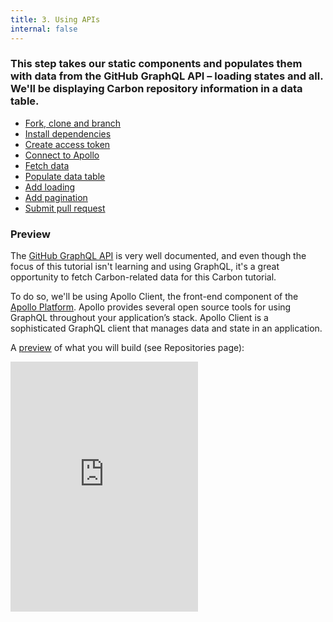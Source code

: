 ```yaml
---
title: 3. Using APIs
internal: false
---
```


### This step takes our static components and populates them with data from the GitHub GraphQL API – loading states and all. We'll be displaying Carbon repository information in a data table.

<AnchorLinks>

- [Fork, clone and branch](#fork-clone-and-branch)
- [Install dependencies](#install-dependencies)
- [Create access token](#create-access-token)
- [Connect to Apollo](#create-access-token)
- [Fetch data](#fetch-data)
- [Populate data table](#populate-data-table)
- [Add loading](#add-loading)
- [Add pagination](#add-pagination)
- [Submit pull request](#submit-pull-request)

</AnchorLinks>

### Preview

The [GitHub GraphQL API](https://developer.github.com/v4/) is very well documented, and even though the focus of this tutorial isn't learning and using GraphQL, it's a great opportunity to fetch Carbon-related data for this Carbon tutorial.

To do so, we'll be using Apollo Client, the front-end component of the [Apollo Platform](https://www.apollographql.com/docs/intro/platform). Apollo provides several open source tools for using GraphQL throughout your application’s stack. Apollo Client is a sophisticated GraphQL client that manages data and state in an application.

A [preview](https://react-step-4--carbon-tutorial.netlify.com) of what you will build (see Repositories page):

<Row>
  <Column offsetLg="4">
    <iframe
      height="400"
      title="Carbon Tutorial Step 3"
      src="https://react-step-4--carbon-tutorial.netlify.com"
      frameborder="no"
      allowtransparency="true"
      allowfullscreen="true"
      class="bx--iframe bx--iframe--border"
    />
  </Column>
</Row>

## Fork, clone and branch

This tutorial has an accompanying GitHub repository called [carbon-tutorial](https://github.com/carbon-design-system/carbon-tutorial) that we'll use as a starting point for each step. If you haven't forked and cloned that repository yet, and haven't added the upstream remote, go ahead and do so by following the [step 1 instructions](/tutorial/react-step-1#fork-clone--branch).

### Branch

With your repository all set up, let's check out the branch for this tutorial step's starting point.

```bash
$ git fetch upstream
$ git checkout -b react-step-3 upstream/react-step-3
```

### Build and start app

Install the app's dependencies:

```bash
$ yarn
```

Then, start the app:

```bash
$ yarn start
```

You should see something similar to where the [previous step](/tutorial/react-step-2) left off. Stop your app with `CTRL-C` and let's get everything installed.

## Install dependencies

We'll need to install three new dependencies to incorporate Apollo into our application.

- `apollo-boost` - package containing everything you need to set up Apollo Client
- `graphql` - parses your GraphQL queries
- `react-apollo` - Apollo integration for React

Install them with the command:

```bash
$ yarn add apollo-boost graphql react-apollo
```

## Create access token

You'll need a personal access token from your GitHub account in order to make requests to the GitHub API. Check out [this guide](https://help.github.com/en/articles/creating-a-personal-access-token-for-the-command-line) to see how to get one.

When you get to the scope/permissions step, you can leave them all unchecked. We don't need any special permissions, we just need access to the public API.

Once you have your token, we need to put it in a place where create-react-app can use it. When your application is being built and developed, create-react-app will parse environmental variables in any file that starts with `.env` and make them available under `process.env.MY_VARIABLE`.

One caveat is that we need to start our variables with `REACT_APP_`. You can read more about environmental variables in [create-react-app's guide](https://facebook.github.io/create-react-app/docs/adding-custom-environment-variables).

Since we don't want to commit this file to Git, we can put it in `.env.local` which is in our `.gitignore` list. Your file should just have a single line like this one, where the `x`s are replaced with your unique token.

##### .env.local

```bash
REACT_APP_GITHUB_PERSONAL_ACCESS_TOKEN=xxxxxx
```

Go ahead and start your app with `yarn start`, or, if your app is running, you'll need to restart it to get access to this token.

## Connect to Apollo

The `react-apollo` library gives us a component that we need to put at the base of our application. Typically the best place for things that need to wrap the entire application is at the root of the application. For us, that's at `src/index.js`.

Add these two imports to `src/index.js`:

##### src/index.js

```javascript
import ApolloClient from 'apollo-boost';
import { ApolloProvider } from 'react-apollo';
```

Next, make your client by providing a URI for the GitHub GraphQL API as well as an authorization header using the environmental variable you just added to `.env.local`.

##### src/index.js

```javascript
const client = new ApolloClient({
  uri: 'https://api.github.com/graphql',
  headers: {
    authorization: `Bearer ${
      process.env.REACT_APP_GITHUB_PERSONAL_ACCESS_TOKEN
    }`,
  },
});
```

Now we can wrap our application with `ApolloProvider`. At the same time, we'll pass in the client we just made as a prop to the `ApolloProvider` component. Replace:

##### src/index.js

```html
<Router>
  <App />
</Router>
```

With:

##### src/index.js

<!-- prettier-ignore-start -->
```html
<ApolloProvider client={client}>
  <Router>
    <App />
  </Router>
</ApolloProvider>
```
<!-- prettier-ignore-end -->

## Fetch data

### Imports

Add the following imports at the top of `RepoPage.js`:

##### src/content/RepoPage/RepoPage.js

```javascript
import { gql } from 'apollo-boost';
import { Query } from 'react-apollo';
```

### Query

Next we'll assemble our GraphQL query to fetch only the data we need from the GraphQL API. We'll do this using the `gql` helper we just imported. The `gql` helper lets you write GraphQL queries using interpolated strings (backticks) in JavaScript. In addition, we'll be using the `Query` component from `react-apollo` which gives us some great information about our query's loading state in addition to the data.

You can use GitHub's [explorer](https://developer.github.com/v4/explorer/) tool to write and test your own queries. Try copying the query below and experiment with changing the properties. You can also click the "Docs" button in the top right of the explorer to view all of the available data and query parameters.

If you'd like some more information regarding writing queries and using the Query component, we recommend [Apollo's documentation](https://www.apollographql.com/docs/tutorial/queries) on this topic.

Add this after your imports:

##### src/content/RepoPage/RepoPage.js

```graphql
const REPO_QUERY = gql`
  query REPO_QUERY {
    # Let's use carbon as our organization
    organization(login: "carbon-design-system") {
      # We'll grab all the repositories in one go. To load more resources
      # continuously, see the advanced topics.
      repositories(first: 75, orderBy: { field: UPDATED_AT, direction: DESC }) {
        totalCount
        nodes {
          url
          homepageUrl
          issues(filterBy: { states: OPEN }) {
            totalCount
          }
          stargazers {
            totalCount
          }
          releases(first: 1) {
            totalCount
            nodes {
              name
            }
          }
          name
          updatedAt
          createdAt
          description
          id
        }
      }
    }
  }
`;
```

### Helpers

Below that, we should have our table headers set in a previous step that are good to go. Let's also keep our example rows below that.

Our last column in the data table will be a comma-separated list of repository and home page links, so let's create a component called `LinkList`.

Import `Link` at the top of `RepoPage.js`.

##### src/content/RepoPage/RepoPage.js

```javascript
import { Link } from 'carbon-components-react';
```

Then use `Link` in this component that has two props (`url` and `homepageUrl`) and returns an unordered list. If the repository does not have a home page URL, only render the repository link.

##### src/content/RepoPage/RepoPage.js

```javascript
const LinkList = ({ url, homepageUrl }) => (
  <ul style={{ display: 'flex' }}>
    <li>
      <Link href={url}>GitHub</Link>
    </li>
    {homepageUrl && (
      <li>
        <span>&nbsp;|&nbsp;</span>
        <Link href={homepageUrl}>Homepage</Link>
      </li>
    )}
  </ul>
);
```

As a final helper, let's create a function that transforms row data to our expected header keys. Notice how we're using our new `LinkList` component to generate the value of the `links` key in each row.

##### src/content/RepoPage/RepoPage.js

```javascript
const getRowItems = rows =>
  rows.map(row => ({
    ...row,
    key: row.id,
    stars: row.stargazers.totalCount,
    issueCount: row.issues.totalCount,
    createdAt: new Date(row.createdAt).toLocaleDateString(),
    updatedAt: new Date(row.updatedAt).toLocaleDateString(),
    links: <LinkList url={row.url} homepageUrl={row.homepageUrl} />,
  }));
```

### Query component

At this point, let's use the `Query` component that we've imported to run the query and `console.log()` the results. Wrap the `RepoTable` with the `Query` component that passes in the `REPO_QUERY` through the `query` prop.

##### src/content/RepoPage/RepoPage.js

```javascript
<Query query={REPO_QUERY}>
  {({ loading, error, data: { organization } }) => {
    // Wait for the request to complete
    if (loading) return 'Loading...';

    // Something went wrong with the data fetching
    if (error) return `Error! ${error.message}`;

    // If we're here, we've got our data!
    console.log(organization);

    return (
      <>
        <RepoTable headers={headers} rows={rows} />
      </>
    );
  }}
</Query>
```

The page will look the same as we're still rendering our static example rows, but if you view your browser's console (e.g. [Chrome DevTools](https://developers.google.com/web/tools/chrome-devtools/)), you should see the response from GitHub!

## Populate data table

Now that we have that data, let's populate the data table. Replace `console.log(organization);` with the following that destructures the `organization` object. Once we have the respositories, we can call our `getRowItems()` helper to build the data table rows.

##### src/content/RepoPage/RepoPage.js

```javascript
// If we're here, we've got our data!
const { repositories } = organization;
const rows = getRowItems(repositories.nodes);
```

Then, towards the top of `RepoPage.js` delete the `rows` array because we no longer need the example rows.

### Data table data

The data table component and its pieces use a common React pattern called [render props](https://reactjs.org/docs/render-props.html). This a really powerful way for libraries to give developers control of rendering and manipulating their data.

Revisiting `RepoTable.js`, we are already passing in our row objects along with headers for each column. The `render` prop is being used to tell the data table how to render the headers and rows. That prop takes a function that receives the processed headers and rows as arguments as well as some helper functions for rendering the table.

One common hurdle with the data table is how to access data that might be not correspond with a table column but is needed to compute the value of a cell that does. The data table component processes and controls only the row properties which corresponds to headers (columns). Because of this, the `rows` object you get access to in the render prop function is _different_ than the one you passed in to the `rows` prop.

We need to modify one apsect of the data table because if you expand a row, it says `Row description`. We want to update that with the repository description coming from the GitHub API. This is an example of where we need a simple look-up function to find the data we care about - data that does not directly correspond to a column.

To do so, in `RepoTable.js`, add this look-up function as the first lines inside the `RepoTable`. This should go immediately before the component's `return()`.

##### src/content/RepoPage/RepoTable.js

```javascript
const getRowDescription = rowId => {
  const row = rows.find(({ id }) => id === rowId);
  return row ? row.description : '';
};
```

Finally, in `RepoTable.js`, replace `<p>Row description</p>` with:

##### src/content/RepoPage/RepoTable.js

```html
<p>{getRowDescription(row.id)}</p>
```

## Add loading

At this point, the first time that you visit the Repositories page, we're querying the GitHub API and rendering the response through the `DataTable` component. We could stop here, but there's more to be done! Let's replace the `Loading...` string with the [DataTableSkeleton component](http://react.carbondesignsystem.com/?selectedKind=DataTableSkeleton).

To do so, back to `RepoPage.js`, add the `DataTableSkeleton` import by modifying the existing `carbon-components-react` import.

##### src/content/RepoPage/RepoPage.js

```javascript
import { Link, DataTableSkeleton } from 'carbon-components-react';
```

Then replace the `if (loading) return 'Loading...';` with:

##### src/content/RepoPage/RepoPage.js

```javascript
if (loading)
  return (
    <DataTableSkeleton
      columnCount={headers.length + 1}
      rowCount={10}
      headers={headers}
    />
  );
```

We need to tell the loading skeleton how many rows to render, so let's use 10 skeleton rows to prepare for the next enhancement...

## Add pagination

Pagination! Instead of rendering every repository, let's add pagination to the data table to only render 10 at a time. Depending on your specific requirements, you may need to fetch new data each time that you interact with the pagination component, but for simplicity, we're going to make one request to fetch all data, and then paginate the in-memory row data.

We'll be using [React Hooks](https://reactjs.org/docs/hooks-intro.html) to manage our state. Hooks are a relatively new React API that allows us to author a React component's stateful logic in a function component rather than a class component. Using hooks means we don't need to worry about complex lifecycle methods.

Import React's [useState](https://reactjs.org/docs/hooks-state.html) by modifying the `React` import.

##### src/content/RepoPage/RepoPage.js

```javascript
import React, { useState } from 'react';
```

Then initialize the new state variables that we'll use for pagination as the first lines inside the `RepoPage` component, above the `return()`.

##### src/content/RepoPage/RepoPage.js

```javascript
const [totalItems, setTotalItems] = useState(0);
const [firstRowIndex, setFirstRowIndex] = useState(0);
const [currentPageSize, setCurrentPageSize] = useState(10);
```

This initializes the total number of rows and the index of the first row to `0`, and the page size to `10` as we also specified in our loading skeleton.

Next we need to use the function that updates the `totalItems` state, `setTotalItems()`, after we destructure our `organization.repositories`. Your block that transforms row data should look like:

##### src/content/RepoPage/RepoPage.js

```javascript
// If we're here, we've got our data!
const { repositories } = organization;
setTotalItems(repositories.totalCount);
const rows = getRowItems(repositories.nodes);
```

Then we need to update our `RepoTable` `rows` prop to only render the subset of rows for the current "page". Update `<RepoTable headers={headers} rows={rows} />` to:

##### src/content/RepoPage/RepoPage.js

<!-- prettier-ignore-start -->
```javascript
<RepoTable
  headers={headers}
  rows={rows.slice(
    firstRowIndex,
    firstRowIndex + currentPageSize
  )}
/>
```
<!-- prettier-ignore-end -->

Finally, let's add the `Pagination` to update our state variables and cause the data table to render new rows.

Import `Pagination` by updating the `carbon-components-react` import.

##### src/content/RepoPage/RepoPage.js

```javascript
import { Link, DataTableSkeleton, Pagination } from 'carbon-components-react';
```

Immediately after the `RepoTable` closing tag (`/>`), add the `Pagination` component using the state variables that we previously initialized.

##### src/content/RepoPage/RepoPage.js

```javascript
<Pagination
  totalItems={totalItems}
  backwardText="Previous page"
  forwardText="Next page"
  pageSize={currentPageSize}
  pageSizes={[5, 10, 15, 25]}
  itemsPerPageText="Items per page"
  onChange={({ page, pageSize }) => {
    if (pageSize !== currentPageSize) {
      setCurrentPageSize(pageSize);
    }
    setFirstRowIndex(pageSize * (page - 1));
  }}
/>
```

_Note: The_ `Pagination` _component isn't inherently connected in any way to the_ `DataTable` _- we need to tell it what to do when a change occurs using the_ `onChange` _prop. This includes both page size changes and displaying different rows._

_Note: Like the other Carbon React components,_ `Pagination` _component examples can be found in [Storybook](http://react.carbondesignsystem.com/?selectedKind=Pagination) by browsing the story and knobs._

That does it! Your data table should fetch GitHub data on first render. You can expand each row to see the repository's description. You can modify the pagination items per page and cycle through pages or jump to a specific page of repositories.

## Submit pull request

We're going to submit a pull request to verify completion of this tutorial step.

### Continuous integration (CI) check

Run the CI check to make sure we're all set to submit a pull request.

```bash
$ yarn ci-check
```

_Note: Having issues running the CI check? [Step 1](</tutorial/react-step-1#continuous-integration-(ci)-check>) has troubleshooting notes that may help._

### Git commit and push

Before we can create a pull request, stage and commit all of your changes:

```bash
$ git add --all && git commit -m "feat(tutorial): complete step 3"
```

Then, push to your repository:

```bash
$ git push origin react-step-3
```

_Note: Having issues pushing your changes? [Step 1](/tutorial/react-step-1#git-commit-and-push) has troubleshooting notes that may help._

### Pull request (PR)

Finally, visit [carbon-tutorial](https://github.com/carbon-design-system/carbon-tutorial) to "Compare & pull request". In doing so, make sure that you are comparing to `react-step-3` into `base: react-step-3`.

_Note: Expect your tutorial step PRs to be reviewed by the Carbon team but not merged. We'll close your PR so we can keep the repository's remote branches pristine and ready for the next person!_

